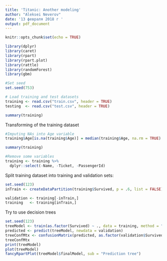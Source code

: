 ```yaml
---
title: 'Titanic: Another modeling'
author: "Aleksei Neverov"
date: '13 февраля 2018 г '
output: pdf_document
---
```


```r
knitr::opts_chunk$set(echo = TRUE)
```

```r
library(dplyr)
library(caret)
library(rpart)
library(rpart.plot)
library(rattle)
library(randomForest)
library(gbm)
```

```r
#Set seed
set.seed(753)

# Load training and test datasets
training <- read.csv("train.csv", header = TRUE)
testing  <- read.csv("test.csv", header = TRUE)
```

```r
summary(training)
```

Transforming of the training dataset
```r
#Imputing NAs into Age variable
training$Age[is.na(training$Age)] = median(training$Age, na.rm = TRUE)

summary(training)

#Remove some variables
training <- training %>%
  dplyr::select(-Name, -Ticket, -PassengerId)
```

Split training dataset into training and validation sets:

```r
set.seed(123)
inTrain <- createDataPartition(training$Survived, p = .6, list = FALSE)

validation <- training[-inTrain,]
training   <- training[inTrain,]
```

Try to use decision trees
```r
set.seed(123)
treeModel <- train(as.factor(Survived) ~ ., data = training, method = "rpart")
predicted <- predict(treeModel, newdata = validation)
treeConfMtx <- confusionMatrix(predicted, as.factor(validation$Survived))
treeConfMtx
print(treeModel)
plot(treeModel)
fancyRpartPlot(treeModel$finalModel, sub = "Prediction tree")
```
